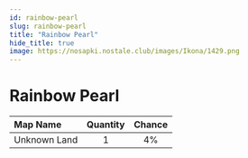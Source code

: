```yaml
---
id: rainbow-pearl
slug: rainbow-pearl
title: "Rainbow Pearl"
hide_title: true
image: https://nosapki.nostale.club/images/Ikona/1429.png
---
```



# <ItemIcon iconId="1429" height="32"/> Rainbow Pearl
|Map Name|Quantity|Chance|
|:--|:-:|:-:|
|Unknown Land|1|4%|


